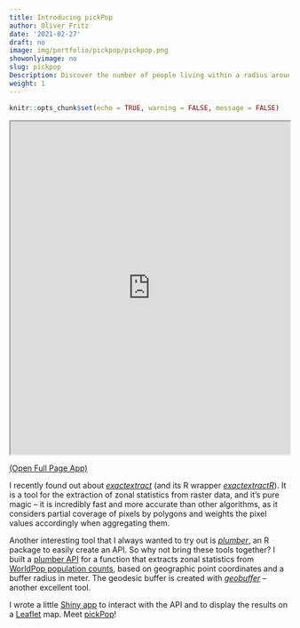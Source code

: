 ```yaml
---
title: Introducing pickPop
author: Oliver Fritz
date: '2021-02-27'
draft: no
image: img/portfolio/pickpop/pickpop.png
showonlyimage: no
slug: pickpop
Description: Discover the number of people living within a radius around any point on Earth.
weight: 1
---
```


```r
knitr::opts_chunk$set(echo = TRUE, warning = FALSE, message = FALSE)
```


<iframe src = "https://shiny.oliverfritz.de/pickpop" width = "100%" height = "600"><div class="sk-pulse"></div></iframe>

<a href="https://shiny.oliverfritz.de/pickpop/" target="_blank">(Open Full Page App)</a>

I recently found out about *[exactextract](https://github.com/isciences/exactextract){target="_blank"}* (and its R wrapper *[exactextractR](https://github.com/isciences/exactextractr){target="_blank"}*). It is a tool for the extraction of zonal statistics from raster data, and it's pure magic -- it is incredibly fast and more accurate than other algorithms, as it considers partial coverage of pixels by polygons and weights the pixel values accordingly when aggregating them.

Another interesting tool that I always wanted to try out is *[plumber](https://www.rplumber.io/){target="_blank"}*, an R package to easily create an API. So why not bring these tools together? I built a [plumber API](https://github.com/ofr1tz/plumber-api){target="_blank"} for a function that extracts zonal statistics from [WorldPop population counts](https://www.worldpop.org/geodata/listing?id=64){target="_blank"}, based on geographic point coordinates and a buffer radius in meter. The geodesic buffer is created with *[geobuffer](https://github.com/valentinitnelav/geobuffer){target="_blank"}* -- another excellent tool.

I wrote a little [Shiny app](https://github.com/ofr1tz/pickpop){target="_blank"} to interact with the API and to display the results on a [Leaflet](https://leafletjs.com/){target="_blank"} map. Meet [pickPop](https://shiny.oliverfritz.de/pickpop/){target="_blank"}!